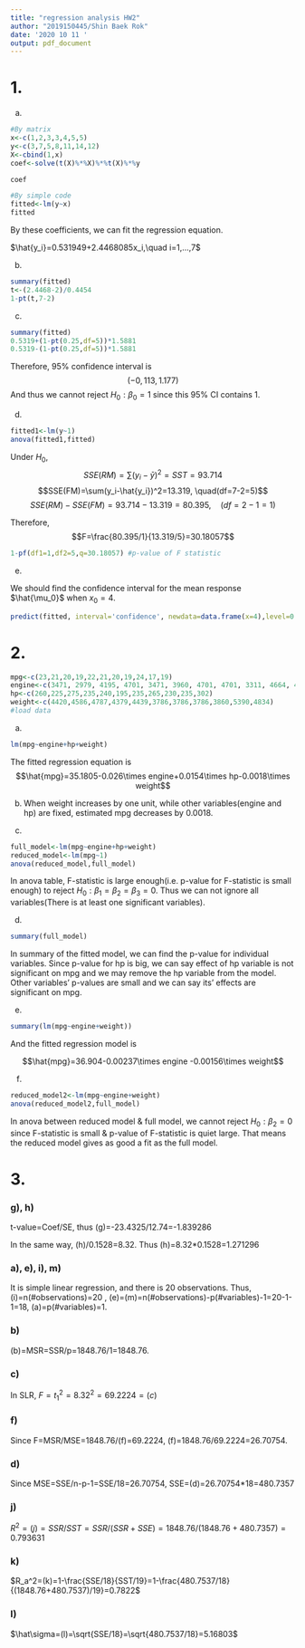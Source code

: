 ---
title: "regression analysis HW2"
author: "2019150445/Shin Baek Rok"
date: '2020 10 11 '
output: pdf_document
---

# 1.

  a)
```{r}
#By matrix
x<-c(1,2,3,3,4,5,5)
y<-c(3,7,5,8,11,14,12)
X<-cbind(1,x)
coef<-solve(t(X)%*%X)%*%t(X)%*%y

coef

#By simple code
fitted<-lm(y~x)
fitted
```
By these coefficients, we can fit the regression equation.

$\hat{y_i}=0.531949+2.4468085x_i,\quad i=1,...,7$





  b)
```{r}
summary(fitted)
t<-(2.4468-2)/0.4454
1-pt(t,7-2)
```





  c)
```{r}
summary(fitted)
0.5319+(1-pt(0.25,df=5))*1.5881
0.5319-(1-pt(0.25,df=5))*1.5881
```
Therefore, 95% confidence interval is
$$ (-0,113,1.177) $$
And thus we cannot reject $H_0:\beta_0=1$ since this 95% CI contains 1.







  d)
  


```{r}
fitted1<-lm(y~1)
anova(fitted1,fitted)
```



Under $H_0$, $$SSE(RM)=\sum(y_i-\bar{y})^2=SST=93.714$$
$$SSE(FM)=\sum(y_i-\hat{y_i})^2=13.319, \quad(df=7-2=5)$$
$$SSE(RM)-SSE(FM)=93.714-13.319=80.395, \quad(df=2-1=1)$$


Therefore, $$F=\frac{80.395/1}{13.319/5}=30.18057$$

```{r}
1-pf(df1=1,df2=5,q=30.18057) #p-value of F statistic
```



  e)
  
  
  
We should find the confidence interval for the mean response $\hat{\mu_0}$ when $x_0 = 4$.

```{r}
predict(fitted, interval='confidence', newdata=data.frame(x=4),level=0.9)
```





# 2.

```{r}
mpg<-c(23,21,20,19,22,21,20,19,24,17,19)
engine<-c(3471, 2979, 4195, 4701, 3471, 3960, 4701, 4701, 3311, 4664, 4605)
hp<-c(260,225,275,235,240,195,235,265,230,235,302)
weight<-c(4420,4586,4787,4379,4439,3786,3786,3786,3860,5390,4834)
#load data

```




  a)
```{r}
lm(mpg~engine+hp+weight)

```
The fitted regression equation is 
$$\hat{mpg}=35.1805-0.026\times engine+0.0154\times hp-0.0018\times weight$$




  b)
When weight increases by one unit, 
while other variables(engine and hp) are fixed, estimated mpg decreases by 0.0018.




  c)
```{r}
full_model<-lm(mpg~engine+hp+weight)
reduced_model<-lm(mpg~1)
anova(reduced_model,full_model)
```


In anova table, F-statistic is large enough(i.e. p-value for F-statistic is small enough) to reject $H_0:\beta_1=\beta_2=\beta_3=0$.
Thus we can not ignore all variables(There is at least one significant variables).





  d)
```{r}
summary(full_model)
```


In summary of the fitted model, we can find the p-value for individual variables.
Since p-value for hp is big, we can say effect of hp variable is not significant on mpg and we may remove the hp variable from the model.
Other variables' p-values are small and we can say its' effects are significant on mpg.



  e)
```{r}
summary(lm(mpg~engine+weight))
```

And the fitted regression model is

$$\hat{mpg}=36.904-0.00237\times engine -0.00156\times weight$$





  f)
```{r}
reduced_model2<-lm(mpg~engine+weight)
anova(reduced_model2,full_model)
```


In anova between reduced model & full model, we cannot reject $H_0:\beta_2=0$ since F-statistic is small & p-value of F-statistic is quiet large.
That means the reduced model gives as good a fit as the full model.





# 3.



### g), h)
t-value=Coef/SE, thus (g)=-23.4325/12.74=-1.839286

In the same way, (h)/0.1528=8.32. Thus (h)=8.32*0.1528=1.271296 


### a), e), i), m)
It is simple linear regression, and there is 20 observations.
Thus, (i)=n(#observations)=20 , (e)=(m)=n(#observations)-p(#variables)-1=20-1-1=18,
(a)=p(#variables)=1.


### b)
(b)=MSR=SSR/p=1848.76/1=1848.76.


### c)
In SLR, $F=t_1^2=8.32^2=69.2224=(c)$


### f)
Since F=MSR/MSE=1848.76/(f)=69.2224, (f)=1848.76/69.2224=26.70754.


### d)
Since MSE=SSE/n-p-1=SSE/18=26.70754, SSE=(d)=26.70754*18=480.7357


### j)
$R^2=(j)=SSR/SST=SSR/(SSR+SSE)=1848.76/(1848.76+480.7357)=0.793631$


### k)
$R_a^2=(k)=1-\frac{SSE/18}{SST/19}=1-\frac{480.7537/18}{(1848.76+480.7537)/19}=0.7822$


### l)
$\hat\sigma=(l)=\sqrt{SSE/18}=\sqrt{480.7537/18}=5.16803$